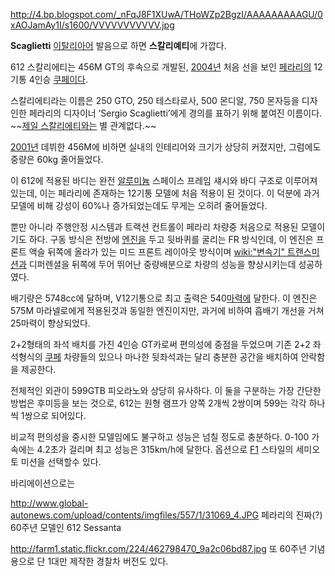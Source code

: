 http://4.bp.blogspot.com/_nFqJ8F1XUwA/THoWZp2BgzI/AAAAAAAAAGU/0xAOJamAy1I/s1600/VVVVVVVVVVV.jpg

'''Scaglietti'''
[[이탈리아어]] 발음으로 하면 '''스칼리예티'''에 가깝다.

612 스칼리에티는 456M GT의 후속으로 개발된, [[2004년]] 처음 선을 보인 [[페라리]]의 12기통 4인승 [[쿠페]]이다.

스칼리에티라는 이름은 250 GTO, 250 테스타로사, 500 몬디알, 750 몬자등을 디자인한 페라리의 디자이너 ‘Sergio Scaglietti’에게 경의를 표하기 위해 붙여진 이름이다. ~~[[제일 스칼리에티]]와는 별 관계없다.~~

[[2001년]] 데뷔한 456M에 비하면 실내의 인테리어와 크기가 상당히 커졌지만, 그럼에도 중량은 60kg 줄어들었다.

이 612에 적용된 바디는 완전 [[알루미늄]] 스페이스 프레임 섀시와 바디 구조로 이루어져 있는데, 이는 페라리에 존재하는 12기통 모델에 처음 적용이 된 것이다. 이 덕분에 과거 모델에 비해 강성이 60%나 증가되었는데도 무게는 오히려 줄어들었다.

뿐만 아니라 주행안정 시스템과 트랙션 컨트롤이 페라리 차량중 처음으로 적용된 모델이기도 하다. 구동 방식은 전방에 [[엔진]]을 두고 뒷바퀴를 굴리는 FR 방식인데, 이 엔진은 프론트 액슬 뒤쪽에 올라가 있는 미드 프론트 레이아웃 방식이며 [[wiki:"변속기" 트랜스미션]]과 디퍼렌셜을 뒤쪽에 두어 뛰어난 중량배분으로 차량의 성능을 향상시키는데 성공하였다.

배기량은 5748cc에 달하며, V12기통으로 최고 출력은 540[[마력]]에 달한다. 이 엔진은 575M 마라넬로에게 적용된것과 동일한 엔진이지만, 과거에 비하여 흡배기 개선을 거쳐 25마력이 향상되었다.

2+2형태의 좌석 배치를 가진 4인승 GT카로써 편의성에 중점을 두었으며 기존 2+2 좌석형식의 [[쿠페]] 차량들의 있으나 마나한 뒷좌석과는 달리 충분한 공간을 배치하여 안락함을 제공한다.

전체적인 외관이 599GTB 피오라노와 상당히 유사하다. 이 둘을 구분하는 가장 간단한 방법은 후미등을 보는 것으로, 612는 원형 램프가 양쪽 2개씩 2쌍이며 599는 각각 하나씩 1쌍으로 되어있다.

비교적 편의성을 중시한 모델임에도 불구하고 성능은 넘칠 정도로 충분하다. 0-100 가속에는 4.2초가 걸리며 최고 성능은 315km/h에 달한다. 옵션으로 [[F1]] 스타일의 세미오토 미션을 선택할수 있다.

바리에이션으로는

http://www.global-autonews.com/upload/contents/imgfiles/557/1/31069_4.JPG
페라리의 진짜(?) 60주년 모델인 612 Sessanta

http://farm1.static.flickr.com/224/462798470_9a2c06bd87.jpg
또 60주년 기념용으로 단 1대만 제작한 경찰차 버전도 있다.
